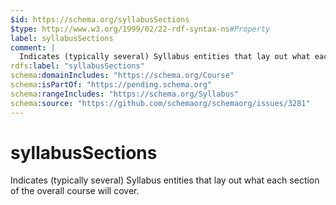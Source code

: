 ```yaml
---
$id: https://schema.org/syllabusSections
$type: http://www.w3.org/1999/02/22-rdf-syntax-ns#Property
label: syllabusSections
comment: |
  Indicates (typically several) Syllabus entities that lay out what each section of the overall course will cover.
rdfs:label: "syllabusSections"
schema:domainIncludes: "https://schema.org/Course"
schema:isPartOf: "https://pending.schema.org"
schema:rangeIncludes: "https://schema.org/Syllabus"
schema:source: "https://github.com/schemaorg/schemaorg/issues/3281"
---
```


# syllabusSections

Indicates (typically several) Syllabus entities that lay out what each section of the overall course will cover.

